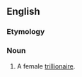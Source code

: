 ==English==

===Etymology===
{{suffix|en|trillionaire|ess}}

===Noun===
{{en-noun}}

# {{lb|en|rare}} A female [[trillionaire]].
